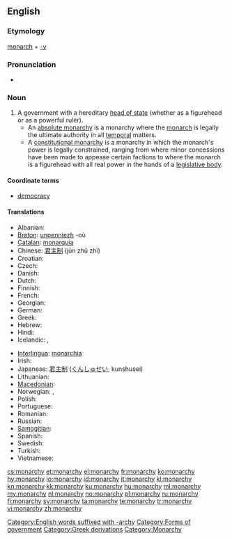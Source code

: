 ==English==
{{wikipedia}}

===Etymology===
[[monarch]] + [[-y]]

===Pronunciation===
* {{audio|en-us-monarchy.ogg|Audio (US)}}

===Noun===
{{en-noun|monarchies}}

# A government with a hereditary [[head of state]] (whether as a figurehead or as a powerful ruler).
#* An [[absolute monarchy]] is a monarchy where the [[monarch]] is legally the ultimate authority in all [[temporal]] matters.
#* A [[constitutional monarchy]] is a monarchy in which the monarch's power is legally constrained, ranging from where minor concessions have been made to appease certain factions to where the monarch is a figurehead with all real power in the hands of a [[legislative body]].

====Coordinate terms====
* {{sense|a form of government}} [[democracy]]

====Translations====
{{trans-top|form of government with a hereditary head of state}}
* Albanian: {{t-|sq|mbretëri|f|xs=Albanian}}
* [[Breton]]: [[unpenniezh]] {{f}} -où {{p}}
* [[Catalan]]: [[monarquia]] {{f}}
* Chinese: [[君主制]] (jūn zhǔ zhì)
* Croatian: {{t|hr|monarhija}}
* Czech: {{t-|cs|monarchie|f}}
* Danish: {{t-|da|monarki|n}}
* Dutch: {{t+|nl|monarchie|f}}
* Finnish: {{t+|fi|monarkia}}
* French: {{t+|fr|monarchie|f}}
* Georgian: {{t|ka|მონარქია|sc=Geor|xs=Georgian}}
* German: {{t+|de|Monarchie|f}}
* Greek: {{t+|el|μοναρχία|f|tr=monarchía}}
* Hebrew: {{t+|he|מונרכיה|f}}
* Hindi: {{t|hi|राजतन्त्र|m|xs=Hindi}}
* Icelandic: {{t-|is|konungsríki}},  {{t|is|konungdæmi}}
{{trans-mid}}
* [[Interlingua]]: [[monarchia]]
* Irish: {{t-|ga|monarcacht|f|xs=Irish}}
* Japanese: [[君主制]] ([[くんしゅせい]], kunshusei)
* Lithuanian: {{t+|lt|monarchija|f|xs=Lithuanian}}
* [[Macedonian]]: {{t-|mk|монархија|f|tr=monárhija}}
* Norwegian: {{t-|no|kongedømme|n}}, {{t+|no|monarki|n}}
* Polish: {{t+|pl|monarchia|f}}
* Portuguese: {{t+|pt|monarquia|f}}
* Romanian: {{t|ro|monarhie|f}}
* Russian: {{t+|ru|монархия|f|tr=monarkhiya}}
* [[Samogitian]]: {{tø|sgs|muonarkėjė|f}}
* Spanish: {{t+|es|monarquía|f}}
* Swedish: {{t+|sv|monarki|c}}
* Turkish: {{t+|tr|monarşi}}
* Vietnamese: {{t+|vi|quân chủ|xs=Vietnamese}}
{{trans-bottom}}

[[Category:English words suffixed with -archy]]
[[Category:Forms of government]]
[[Category:Greek derivations]]
[[Category:Monarchy]]

[[cs:monarchy]]
[[et:monarchy]]
[[el:monarchy]]
[[fr:monarchy]]
[[ko:monarchy]]
[[hy:monarchy]]
[[io:monarchy]]
[[id:monarchy]]
[[it:monarchy]]
[[kl:monarchy]]
[[kn:monarchy]]
[[kk:monarchy]]
[[ku:monarchy]]
[[hu:monarchy]]
[[ml:monarchy]]
[[my:monarchy]]
[[nl:monarchy]]
[[no:monarchy]]
[[pl:monarchy]]
[[ru:monarchy]]
[[fi:monarchy]]
[[sv:monarchy]]
[[ta:monarchy]]
[[te:monarchy]]
[[tr:monarchy]]
[[vi:monarchy]]
[[zh:monarchy]]